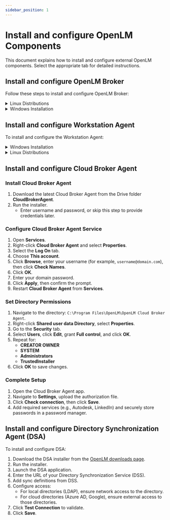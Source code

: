 ```yaml
---
sidebar_position: 1
---
```


# Install and configure OpenLM Components

This document explains how to install and configure external OpenLM components. Select the appropriate tab for detailed instructions.


<Tabs>

<TabItem value="broker" label="Broker" default>

## Install and configure OpenLM Broker

Follow these steps to install and configure OpenLM Broker:


<details>
  <summary>Linux Distributions</summary>

  <details>
    <summary>tar.gz</summary>
    1. Download the tar.gz package.
    2. Extract the package using the command: `tar -xzf openlm-broker.tar.gz`.
    3. Navigate to the extracted directory.
    4. Run the installation script: `./install.sh`.
    5. Follow the on-screen instructions to complete the installation.
  </details>

  <details>
    <summary>RPM</summary>
    1. Download the RPM package.
    2. Install the package using the command: `sudo rpm -ivh openlm-broker.rpm`.
    3. Follow the on-screen instructions to complete the installation.
  </details>

  <details>
    <summary>DEB</summary>
    1. Download the DEB package.
    2. Install the package using the command: `sudo dpkg -i openlm-broker.deb`.
    3. If there are dependency issues, run: `sudo apt-get install -f`.
    4. Follow the on-screen instructions to complete the installation.
  </details>

</details>

<details>
  <summary>Windows Installation</summary>

  1. Download the latest version of OpenLM Broker from the [OpenLM website](https://www.openlm.com/downloads).
  2. Run the installer and follow the installation wizard.
  3. Open **OpenLM Broker Configuration Tool**.
  4. Add your license servers by clicking **Add Server**.
  5. Configure connection settings and authentication details.
  6. Click **Check Connectivity** to verify connection.
  7. Click **Apply** to save changes.

</details>

</TabItem>

<TabItem value="workstation-agent" label="Workstation Agent">

## Install and configure Workstation Agent

To install and configure the Workstation Agent:

<details>
  <summary>Windows Installation</summary>

  1. Download the Workstation Agent installer from the [OpenLM downloads page](https://www.openlm.com/downloads).
  2. Run the installer and follow the prompts.
  3. Launch the Workstation Agent application.
  4. Enter your organization-specific credentials provided by your OpenLM administrator.
  5. Click **Test Connection** to confirm connectivity.
  6. Click **Save** to apply the settings.

</details>

<details>
  <summary>Linux Distributions</summary>

  <details>
    <summary>tar.gz</summary>
    1. Download the tar.gz package.
    2. Extract the package using the command: `tar -xzf openlm-workstation-agent.tar.gz`.
    3. Navigate to the extracted directory.
    4. Run the installation script: `./install.sh`.
    5. Follow the on-screen instructions to complete the installation.
  </details>

  <details>
    <summary>RPM</summary>
    1. Download the RPM package.
    2. Install the package using the command: `sudo rpm -ivh openlm-workstation-agent.rpm`.
    3. Follow the on-screen instructions to complete the installation.
  </details>

  <details>
    <summary>DEB</summary>
    1. Download the DEB package.
    2. Install the package using the command: `sudo dpkg -i openlm-workstation-agent.deb`.
    3. If there are dependency issues, run: `sudo apt-get install -f`.
    4. Follow the on-screen instructions to complete the installation.
  </details>

</details>

</TabItem>

<TabItem value="cloud-broker-agent" label="Cloud Broker Agent">

## Install and configure Cloud Broker Agent

### Install Cloud Broker Agent

1. Download the latest Cloud Broker Agent from the Drive folder **CloudBrokerAgent**.
2. Run the installer.
   - Enter username and password, or skip this step to provide credentials later.

### Configure Cloud Broker Agent Service

1. Open **Services**.
2. Right-click **Cloud Broker Agent** and select **Properties**.
3. Select the **Log On** tab.
4. Choose **This account**.
5. Click **Browse**, enter your username (for example, `username@domain.com`), then click **Check Names**.
6. Click **OK**.
7. Enter your domain password.
8. Click **Apply**, then confirm the prompt.
9. Restart **Cloud Broker Agent** from **Services**.

### Set Directory Permissions

1. Navigate to the directory: `C:\Program Files\OpenLM\OpenLM Cloud Broker Agent`.
2. Right-click **Shared user data Directory**, select **Properties**.
3. Go to the **Security** tab.
4. Select **Users**, click **Edit**, grant **Full control**, and click **OK**.
5. Repeat for:
   - **CREATOR OWNER**
   - **SYSTEM**
   - **Administrators**
   - **TrustedInstaller**
6. Click **OK** to save changes.

### Complete Setup

1. Open the Cloud Broker Agent app.
2. Navigate to **Settings**, upload the authorization file.
3. Click **Check connection**, then click **Save**.
4. Add required services (e.g., Autodesk, LinkedIn) and securely store passwords in a password manager.

</TabItem>

<TabItem value="dsa" label="Directory Synchronization Agent (DSA)">

## Install and configure Directory Synchronization Agent (DSA)

To install and configure DSA:

1. Download the DSA installer from the [OpenLM downloads page](https://www.openlm.com/downloads).
2. Run the installer.
3. Launch the DSA application.
4. Enter the URL of your Directory Synchronization Service (DSS).
5. Add sync definitions from DSS.
6. Configure access:
   - For local directories (LDAP), ensure network access to the directory.
   - For cloud directories (Azure AD, Google), ensure external access to those directories.
7. Click **Test Connection** to validate.
8. Click **Save**.

</TabItem>

</Tabs>